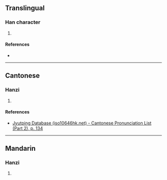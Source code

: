 {{character info/new}}
==Translingual==

===Han character===
{{Han char|rn=75|rad=木|as=22|sn=26|four=|canj=DJBV|ids=⿰木囊}}

# {{defn|Han|sort=木22}}

====References====
* {{Han ref|kx=0564.200|dkj=15977|dj=0953.270|hdz=21327.010|uh=6B1C|ud=27420}}

----

==Cantonese==

===Hanzi===
{{yue-hanzi|jyut=[[nong4]]|y=nong4}}

# {{defn|lang=yue|sort=木22}}

====References====
* [http://www.iso10646hk.net/jp/document/download.jsp Jyutping Database (iso10646hk.net) - Cantonese Pronunciation List (Part 2), p. 134]

----

==Mandarin==

===Hanzi===
{{cmn-hanzi|pin=[[náng]] ([[nang2]])|wg=nang<sup>2</sup>}}

# {{defn|lang=cmn|sort=木22}}